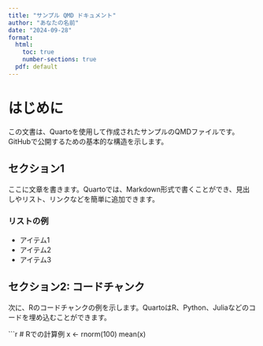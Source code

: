 ```yaml
---
title: "サンプル QMD ドキュメント"
author: "あなたの名前"
date: "2024-09-28"
format: 
  html: 
    toc: true
    number-sections: true
  pdf: default
---
```


# はじめに

この文書は、Quartoを使用して作成されたサンプルのQMDファイルです。GitHubで公開するための基本的な構造を示します。

## セクション1

ここに文章を書きます。Quartoでは、Markdown形式で書くことができ、見出しやリスト、リンクなどを簡単に追加できます。

### リストの例

- アイテム1
- アイテム2
- アイテム3

## セクション2: コードチャンク

次に、Rのコードチャンクの例を示します。QuartoはR、Python、Juliaなどのコードを埋め込むことができます。

```r
# Rでの計算例
x <- rnorm(100)
mean(x)
